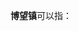'''博望镇'''可以指：
{{PRC admin/disambig|34/05/21/108/000|41/13/22/102/000|61/07/22/100/000}}
{{disambig|cat=三字中国镇名消歧义}}
